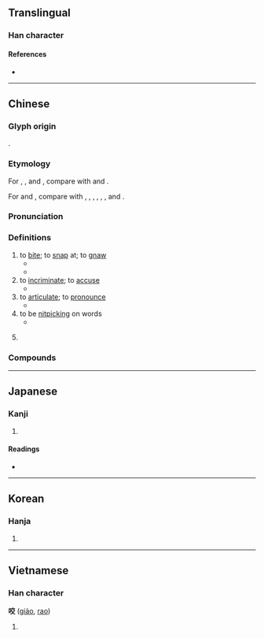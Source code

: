 {{character info/new}}
{{also|齩}}
==Translingual==

===Han character===
{{Han char|rn=30|rad=口|as=06|sn=9|four=60048|canj=RYCK|ids=⿰口交}}

====References====
* {{Han ref|kx=0186.160|dkj=03543|dj=0406.010|hdz=10621.020|uh=54AC|ud=21676|bh=AB72|bd=43890}}

----

==Chinese==
{{zh-forms}}

===Glyph origin===
{{Han etym}}
{{Han compound|口|交|ls=psc|c1=s|c2=p}}.

===Etymology===
For {{cog|yue|咬|tr=ngaau5}}, {{cog|hak|咬|tr=ngâu}}, and {{cog|wuu|咬|tr=ngau}}, compare with {{cog|mi|ngau}} and {{cog|rap|ngau}}.

For {{cog|cdo|咬|tr=gâ}} and {{cog|nan|咬|tr=kǎ}}, compare with {{cog|km|ខាំ|tr=kʰam}}, {{cog|th|กัด}}, {{inh|th|tai-pro|*katᴰ}}, {{cog|lo|ກັດ}}, {{cog|ja|噛む|tr=かむ, kamu}}, {{cog|tl|kagat}}, and {{cog|ml|കടി}}.

===Pronunciation===
{{zh-pron
|m=yǎo
|c=ngaau5
|h=pfs=ngâu
|md=gâ/ngāu
|md_note=gâ - vernacular; ngāu - literary
|mn=qz:gáu/tw,xm,zz:ngáu/qz:kǎ/tw,xm,zz:kā
|mn_note=gáu/ngáu - literary; kǎ/kā - vernacular (俗)
|w=3ngau
|mc=y
|oc=y
|ma=zh-yao.ogg
|cat=v,n
}}

===Definitions===
{{zh-hanzi}}

# to [[bite]]; to [[snap]] at; to [[gnaw]]
#* {{zh-x|一 條 狗 咬 了 他 的 腿。|A dog '''snapped at''' his leg.}}
#* {{zh-x|他 被 響尾蛇 咬 過。|He had been '''bitten''' by a rattlesnake.}}
# to [[incriminate]]; to [[accuse]]
#* {{zh-x|他 站 在 被告 席 上，什麼 都 招認，什麼 人 都 '''咬'''。|He was in the public dock, confessing everything, '''implicating''' everybody.}}
# to [[articulate]]; to [[pronounce]]
#* {{zh-x|這 個 字 他 咬 得 很 准.|He can '''pronounce''' this word correctly.}}
# to be [[nitpicking]] on words
#* {{zh-x|別 老 咬 住 我 那 句 話 不 放|Don't keep nagging me about that remark of mine.}}
# {{lb|zh|neologism|euphonism}} {{zh-alt-form|口交|[[oral sex]]; to perform oral sex on}}

===Compounds===
{{zh-der|一口咬死|咬牙切齒|咬舌子|咬舌頭|弄狗相咬|咬舌根|咬嘴|咬咬|咬破|咬薑呷醋|嚼咬人|怒目咬牙|咬定|一口咬定|咬舌|咬秋|咬定牙關|咬合不正|咬人貓|咬頭|咬釘嚼鐵|咬斷鐵|咬字兒|咬春|咬人狗|咬菜根|咬舌兒|咬耳朵|咬群|咬牙|咬手|咬定牙根|咬字眼兒|咬嚼|咬合|咬住|咬字|反咬|切齒咬牙|咬緊|咬合調整|啖指咬舌|咬緊牙關|咬文嚼字|毒咬|狗咬狗|炒咬|老咬蟲|虎咬豬}}

----

==Japanese==

===Kanji===
{{ja-kanji|grade=|rs=口06}}

# {{defn|lang=ja|sort=口06}}

====Readings====
* {{ja-readings|on=[[こう]] (kō), [[ごう]] (gō), [[よう]] (yō)|kun=[[かむ]] (kamu)}}

----

==Korean==

===Hanja===
{{ko-hanja|hangeul=교|rv=gyo|mr=kyo|y=kyo}}

# {{defn|lang=ko|sort=口06}}

----

==Vietnamese==

===Han character===
'''咬''' ([[giảo]], [[rao]])

# {{defn|lang=vi}}